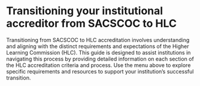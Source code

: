 # Transitioning your institutional accreditor from SACSCOC to HLC {.unnumbered}

Transitioning from SACSCOC to HLC accreditation involves understanding and aligning with the distinct requirements and expectations of the Higher Learning Commission (HLC). This guide is designed to assist institutions in navigating this process by providing detailed information on each section of the HLC accreditation criteria and process. Use the menu above to explore specific requirements and resources to support your institution's successful transition.